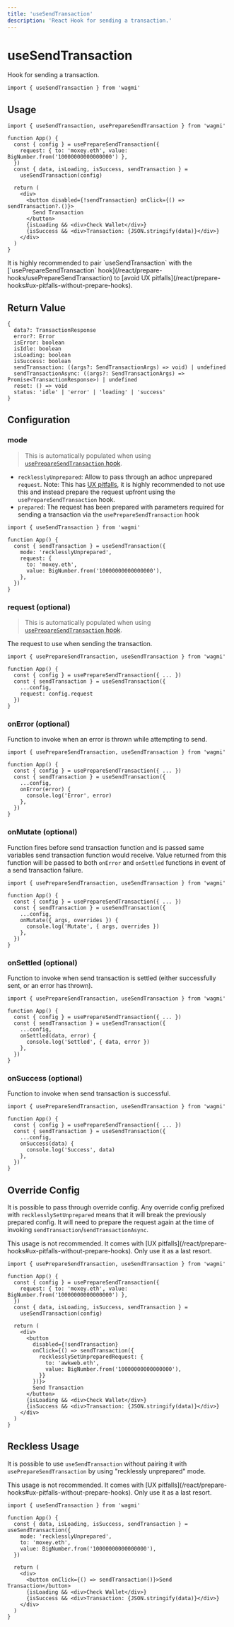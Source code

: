 ```yaml
---
title: 'useSendTransaction'
description: 'React Hook for sending a transaction.'
---
```



# useSendTransaction

Hook for sending a transaction.

```tsx
import { useSendTransaction } from 'wagmi'
```

## Usage

```tsx
import { useSendTransaction, usePrepareSendTransaction } from 'wagmi'

function App() {
  const { config } = usePrepareSendTransaction({
    request: { to: 'moxey.eth', value: BigNumber.from('10000000000000000') },
  })
  const { data, isLoading, isSuccess, sendTransaction } =
    useSendTransaction(config)

  return (
    <div>
      <button disabled={!sendTransaction} onClick={() => sendTransaction?.()}>
        Send Transaction
      </button>
      {isLoading && <div>Check Wallet</div>}
      {isSuccess && <div>Transaction: {JSON.stringify(data)}</div>}
    </div>
  )
}
```

<Callout>
  It is highly recommended to pair `useSendTransaction` with the
  [`usePrepareSendTransaction`
  hook](/react/prepare-hooks/usePrepareSendTransaction) to [avoid UX
  pitfalls](/react/prepare-hooks#ux-pitfalls-without-prepare-hooks).
</Callout>

## Return Value

```tsx
{
  data?: TransactionResponse
  error?: Error
  isError: boolean
  isIdle: boolean
  isLoading: boolean
  isSuccess: boolean
  sendTransaction: ((args?: SendTransactionArgs) => void) | undefined
  sendTransactionAsync: ((args?: SendTransactionArgs) => Promise<TransactionResponse>) | undefined
  reset: () => void
  status: 'idle' | 'error' | 'loading' | 'success'
}
```

## Configuration

### mode

> This is automatically populated when using [`usePrepareSendTransaction` hook](/react/prepare-hooks/usePrepareSendTransaction).

- `recklesslyUnprepared`: Allow to pass through an adhoc unprepared `request`. Note: This has [UX pitfalls](/react/prepare-hooks#ux-pitfalls-without-prepare-hooks), it is highly recommended to not use this and instead prepare the request upfront using the `usePrepareSendTransaction` hook.
- `prepared`: The request has been prepared with parameters required for sending a transaction via the `usePrepareSendTransaction` hook

```tsx {5}
import { useSendTransaction } from 'wagmi'

function App() {
  const { sendTransaction } = useSendTransaction({
    mode: 'recklesslyUnprepared',
    request: {
      to: 'moxey.eth',
      value: BigNumber.from('10000000000000000'),
    },
  })
}
```

### request (optional)

> This is automatically populated when using [`usePrepareSendTransaction` hook](/react/prepare-hooks/usePrepareSendTransaction).

The request to use when sending the transaction.

```tsx {7}
import { usePrepareSendTransaction, useSendTransaction } from 'wagmi'

function App() {
  const { config } = usePrepareSendTransaction({ ... })
  const { sendTransaction } = useSendTransaction({
    ...config,
    request: config.request
  })
}
```

### onError (optional)

Function to invoke when an error is thrown while attempting to send.

```tsx {7-9}
import { usePrepareSendTransaction, useSendTransaction } from 'wagmi'

function App() {
  const { config } = usePrepareSendTransaction({ ... })
  const { sendTransaction } = useSendTransaction({
    ...config,
    onError(error) {
      console.log('Error', error)
    },
  })
}
```

### onMutate (optional)

Function fires before send transaction function and is passed same variables send transaction function would receive. Value returned from this function will be passed to both `onError` and `onSettled` functions in event of a send transaction failure.

```tsx {7-9}
import { usePrepareSendTransaction, useSendTransaction } from 'wagmi'

function App() {
  const { config } = usePrepareSendTransaction({ ... })
  const { sendTransaction } = useSendTransaction({
    ...config,
    onMutate({ args, overrides }) {
      console.log('Mutate', { args, overrides })
    },
  })
}
```

### onSettled (optional)

Function to invoke when send transaction is settled (either successfully sent, or an error has thrown).

```tsx {7-9}
import { usePrepareSendTransaction, useSendTransaction } from 'wagmi'

function App() {
  const { config } = usePrepareSendTransaction({ ... })
  const { sendTransaction } = useSendTransaction({
    ...config,
    onSettled(data, error) {
      console.log('Settled', { data, error })
    },
  })
}
```

### onSuccess (optional)

Function to invoke when send transaction is successful.

```tsx {7-9}
import { usePrepareSendTransaction, useSendTransaction } from 'wagmi'

function App() {
  const { config } = usePrepareSendTransaction({ ... })
  const { sendTransaction } = useSendTransaction({
    ...config,
    onSuccess(data) {
      console.log('Success', data)
    },
  })
}
```

## Override Config

It is possible to pass through override config. Any override config prefixed with `recklesslySetUnprepared` means that it will break the previously prepared config. It will need to prepare the request again at the time of invoking `sendTransaction`/`sendTransactionAsync`.

<Callout>
  This usage is not recommended. It comes with [UX
  pitfalls](/react/prepare-hooks#ux-pitfalls-without-prepare-hooks). Only use it
  as a last resort.
</Callout>

```tsx {15-18}
import { usePrepareSendTransaction, useSendTransaction } from 'wagmi'

function App() {
  const { config } = usePrepareSendTransaction({
    request: { to: 'moxey.eth', value: BigNumber.from('10000000000000000') },
  })
  const { data, isLoading, isSuccess, sendTransaction } =
    useSendTransaction(config)

  return (
    <div>
      <button
        disabled={!sendTransaction}
        onClick={() => sendTransaction({
          recklesslySetUnpreparedRequest: {
            to: 'awkweb.eth',
            value: BigNumber.from('10000000000000000'),
          }}
        })}>
        Send Transaction
      </button>
      {isLoading && <div>Check Wallet</div>}
      {isSuccess && <div>Transaction: {JSON.stringify(data)}</div>}
    </div>
  )
}
```

## Reckless Usage

It is possible to use `useSendTransaction` without pairing it with `usePrepareSendTransaction` by using "recklessly unprepared" mode.

<Callout>
  This usage is not recommended. It comes with [UX
  pitfalls](/react/prepare-hooks#ux-pitfalls-without-prepare-hooks). Only use it
  as a last resort.
</Callout>

```tsx {5-7}
import { useSendTransaction } from 'wagmi'

function App() {
  const { data, isLoading, isSuccess, sendTransaction } = useSendTransaction({
    mode: 'recklesslyUnprepared',
    to: 'moxey.eth',
    value: BigNumber.from('10000000000000000'),
  })

  return (
    <div>
      <button onClick={() => sendTransaction()}>Send Transaction</button>
      {isLoading && <div>Check Wallet</div>}
      {isSuccess && <div>Transaction: {JSON.stringify(data)}</div>}
    </div>
  )
}
```
